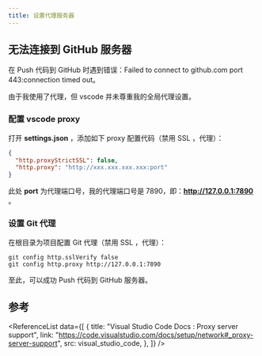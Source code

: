 ```yaml
---
title: 设置代理服务器
---
```



## 无法连接到 GitHub 服务器

在 Push 代码到 GitHub 时遇到错误：Failed to connect to github.com port 443:connection timed out。

由于我使用了代理，但 vscode 并未尊重我的全局代理设置。

### 配置 vscode proxy

打开 **settings.json** ，添加如下 proxy 配置代码（禁用 SSL ，代理）：

```json
{
  "http.proxyStrictSSL": false,
  "http.proxy": "http://xxx.xxx.xxx.xxx:port"
}
```

此处 **port** 为代理端口号，我的代理端口号是 7890，即：**http://127.0.0.1:7890** 。

### 设置 Git 代理

在根目录为项目配置 Git 代理（禁用 SSL ，代理）：

```git
git config http.sslVerify false
git config http.proxy http://127.0.0.1:7890
```

至此，可以成功 Push 代码到 GitHub 服务器。

## 参考

<ReferenceList
  data={[
    {
      title: "Visual Studio Code Docs : Proxy server support",
      link: "https://code.visualstudio.com/docs/setup/network#_proxy-server-support",
      src: visual_studio_code,
    },
  ]}
/>
